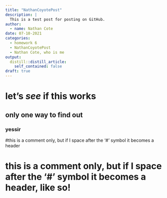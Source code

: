 ```yaml
---
title: "NathanCoyotePost"
description: |
  This is a test post for posting on GitHub.
author:
  - name: Nathan Cote
date: 07-10-2021
categories:
  - homework 6
  - NathanCoyotePost
  - Nathan Cote, who is me
output:
  distill::distill_article:
    self_contained: false
draft: true
---
```



# let's _see_ if this works
## only one way to find out
### yessir
#this is a comment only, but if I space after the '#' symbol it becomes a header

# this is a comment only, but if I space after the '#' symbol it becomes a header, like so!
